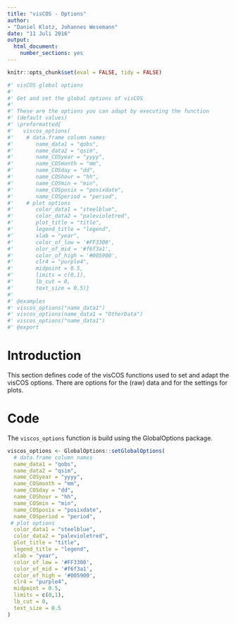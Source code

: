 ```yaml
---
title: "visCOS - Options"
author: 
- "Daniel Klotz, Johannes Wesemann"
date: "11 Juli 2016"
output: 
  html_document:
    number_sections: yes
---
```


```r
knitr::opts_chunk$set(eval = FALSE, tidy = FALSE)
```
```r
#' visCOS global options
#' 
#' Get and set the global options of visCOS
#' 
#' These are the options you can adapt by executing the function 
#' (default values)
#' \preformatted{
#'   viscos_options(
#'    # data.frame column names
#'       name_data1 = "qobs",
#'       name_data2 = "qsim",
#'       name_COSyear = "yyyy",
#'       name_COSmonth = "mm",
#'       name_COSday = "dd",
#'       name_COShour = "hh",
#'       name_COSmin = "min",
#'       name_COSposix = "posixdate",
#'       name_COSperiod = "period",
#'    # plot options
#'       color_data1 = "steelblue", 
#'       color_data2 = "palevioletred",
#'       plot_title = "title",
#'       legend_title = "legend",
#'       xlab = "year",
#'       color_of_low = '#FF3300',
#'       olor_of_mid = '#f6f3a1',
#'       color_of_high = '#005900',
#'       clr4 = "purple4",
#'       midpoint = 0.5,
#'       limits = c(0,1),
#'       lb_cut = 0,
#'       text_size = 0.5)}
#'
#' @examples
#' viscos_options("name_data1")
#' viscos_options(name_data1 = "OtherData")
#' viscos_options("name_data1")
#' @export
```
# Introduction 
This section defines code of the visCOS functions used to set and adapt the 
visCOS options. There are options for the (raw) data and for the settings for 
 plots.

# Code
The `viscos_options` function is build using the GlobalOptions package.

```r

viscos_options <- GlobalOptions::setGlobalOptions( 
  # data.frame column names
  name_data1 = "qobs", 
  name_data2 = "qsim", 
  name_COSyear = "yyyy",
  name_COSmonth = "mm",
  name_COSday = "dd",
  name_COShour = "hh",
  name_COSmin = "min",
  name_COSposix = "posixdate",
  name_COSperiod = "period",
 # plot options
  color_data1 = "steelblue", 
  color_data2 = "palevioletred",
  plot_title = "title",
  legend_title = "legend",
  xlab = "year",
  color_of_low = '#FF3300',
  color_of_mid = '#f6f3a1',
  color_of_high = '#005900',
  clr4 = "purple4",
  midpoint = 0.5,
  limits = c(0,1),
  lb_cut = 0,
  text_size = 0.5
)

```

